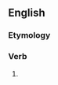 ==English==

===Etymology===
{{suffix|en|view|eth}}

===Verb===
{{head|en|verb form}}

# {{en-archaic third-person singular of|view}}